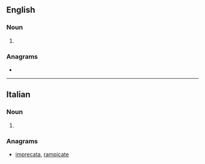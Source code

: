 ==English==

===Noun===
{{head|en|noun plural form}}

# {{plural of|metacarpus|lang=en}}

===Anagrams===
* {{anagrams|en|aptameric|picramate|piracetam}}

----

==Italian==

===Noun===
{{head|it|noun plural form|g=m}}

# {{plural of|metacarpo|lang=it}}

===Anagrams===
* [[imprecata#Italian|imprecata]], [[rampicate#Italian|rampicate]]